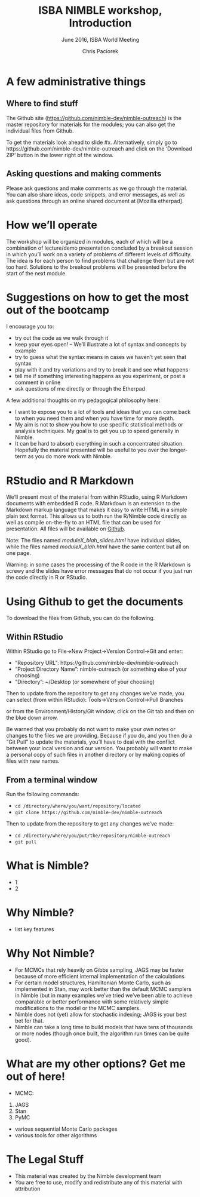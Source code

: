 % ISBA NIMBLE workshop, Introduction
% June 2016, ISBA World Meeting
% Chris Paciorek

# A few administrative things

## Where to find stuff

The Github site ([https://github.com/nimble-dev/nimble-outreach](https://github.com/nimble-dev/nimble-outreach))  is the master repository for materials for the modules; you can also get the individual files from Github. 

To get the materials look ahead to slide #x. Alternatively, simply go to https://github.com/nimble-dev/nimble-outreach and click on the 'Download ZIP' button in the lower right of the window.


## Asking questions and making comments

Please ask questions and make comments as we go through the material. You can also share ideas, code snippets, and error messages, as well as ask questions through an online shared document at [Mozilla etherpad].


# How we'll operate

The workshop will be organized in modules, each of which will be a combination of lecture/demo presentation concluded by a breakout session in which you'll work on a variety of problems of different levels of difficulty. The idea is for each person to find problems that challenge them but are not too hard. Solutions to the breakout problems will be presented before the start of the next module. 


# Suggestions on how to get the most out of the bootcamp

I encourage you to:

- try out the code as we walk through it
-  keep your eyes open! -- We'll illustrate a lot of syntax and concepts by example
- try to guess what the syntax means in cases we haven't yet seen that syntax
- play with it and try variations and try to break it and see what happens
- tell me if something interesting happens as you experiment, or post a comment in online 
- ask questions of me directly or through the Etherpad


A few additional thoughts on my pedagogical philosophy here:

- I want to expose you to a lot of tools and ideas that you can come back to when you need them and when you have time for more depth.
- My aim is not to show you how to use specific statistical methods or analysis techniques. My goal is to get you up to speed generally in Nimble.
- It can be hard to absorb everything in such a concentrated situation. Hopefully the material presented will be useful to you over the longer-term as you do more work with Nimble.

# RStudio and R Markdown

We'll present most of the material from within RStudio, using R Markdown documents with embedded R code. R Markdown is an extension to the Markdown markup language that makes it easy to write HTML in a simple plain text format.  This allows us to both run the R/Nimble code directly as well as compile on-the-fly to an HTML file that can be used for presentation. All files will be available on [Github](https://github.com/nimble-dev/nimble-outreach).  

Note: The files named *moduleX_blah_slides.html* have individual slides, while the files named *moduleX_blah.html* have the same content but all on one page.

Warning: in some cases the processing of the R code in the R Markdown is screwy and the slides have error messages that do not occur if you just run the code directly in R or RStudio. 

# Using Github to get the documents

To download the files from Github, you can do the following. 

## Within RStudio

Within RStudio go to File->New Project->Version Control->Git and enter:

- "Repository URL": https://github.com/nimble-dev/nimble-outreach
- "Project Directory Name": nimble-outreach (or something else of your choosing)
- "Directory": ~/Desktop (or somewhere of your choosing)

Then to update from the repository to get any changes we've made, you can select (from within RStudio):
Tools->Version Control->Pull Branches

or from the Environment/History/Git window, click on the Git tab and then on the blue down arrow.


Be warned that you probably do not want to make your own notes or changes to the files we are providing. Because if you do, and you then do a "Git Pull" to update the materials, you'll have to deal with the conflict between your local version and our version. You probably will want to make a personal copy of such files in another directory or by making copies of files with new names.

## From a terminal window

Run the following commands:

- `cd /directory/where/you/want/repository/located`
- `git clone https://github.com/nimble-dev/nimble-outreach`

Then to update from the repository to get any changes we've made:

- `cd /directory/where/you/put/the/repository/nimble-outreach`
- `git pull`


# What is Nimble?

- 1
- 2 


# Why Nimble?

- list key features

# Why Not Nimble?

* For MCMCs that rely heavily on Gibbs sampling, JAGS may be faster because of more efficient internal implementation of the calculations
* For certain model structures, Hamiltonian Monte Carlo, such as implemented in Stan, may work better than the default MCMC samplers in Nimble (but in many examples we've tried we've been able to achieve comparable or better performance with some relatively simple modifications to the model or the MCMC samplers.
* Nimble does not (yet) allow for stochastic indexing; JAGS is your best bet for that.
* Nimble can take a long time to build models that have tens of thousands or more nodes (though once built, the algorithm run times can be quite good).

# What are my other options? Get me out of here!

* MCMC:
1. JAGS
2. Stan
3. PyMC
* various sequential Monte Carlo packages
* various tools for other algorithms


# The Legal Stuff

- This material was created by the Nimble development team
- You are free to use, modify and redistribute any of this material with attribution
